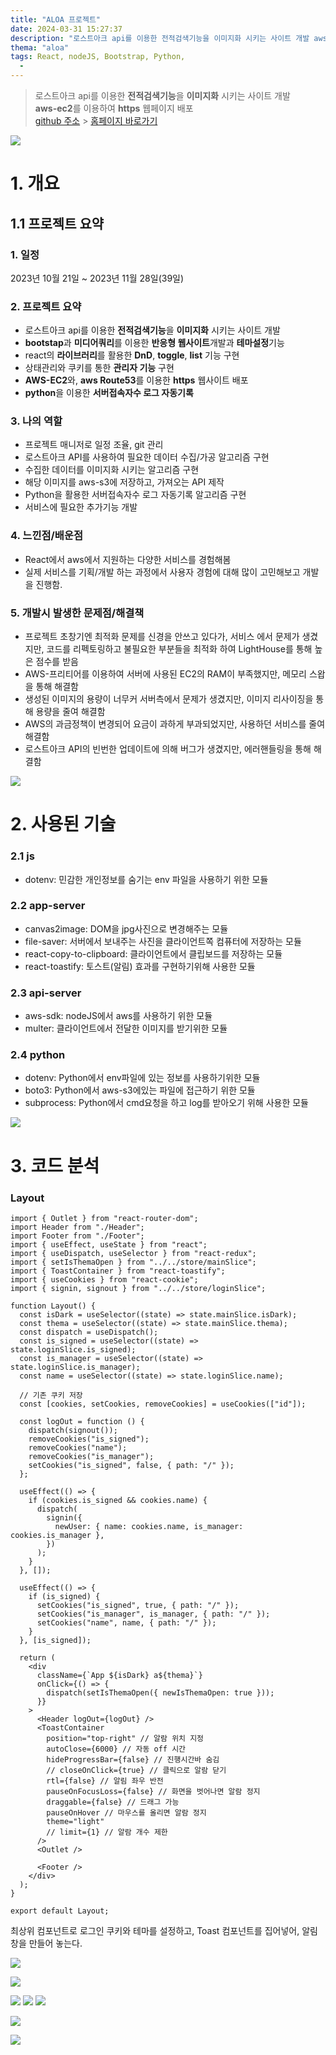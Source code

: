 ```yaml
---
title: "ALOA 프로젝트"
date: 2024-03-31 15:27:37
description: "로스트아크 api를 이용한 전적검색기능을 이미지화 시키는 사이트 개발 aws-ec2를 이용하여 https 웹페이지 배포"
thema: "aloa"
tags: React, nodeJS, Bootstrap, Python,
  -
---
```


> 로스트아크 api를 이용한 **전적검색기능**을 **이미지화** 시키는 사이트 개발  
> **aws-ec2**를 이용하여 **https** 웹페이지 배포  
> [github 주소](https://github.com/jongak/aloa) > [홈페이지 바로가기](https://aloa.kr/)

![](https://velog.velcdn.com/images/nabongsun/post/10a3499f-368c-48ac-9a59-3f0fe6a587c2/image.png)

# 1. 개요

## 1.1 프로젝트 요약

### 1. 일정

2023년 10월 21일 ~ 2023년 11월 28일(39일)

### 2. 프로젝트 요약

- 로스트아크 api를 이용한 **전적검색기능**을 **이미지화** 시키는 사이트 개발
- **bootstap**과 **미디어쿼리**를 이용한 **반응형 웹사이트**개발과 **테마설정**기능
- react의 **라이브러리**를 활용한 **DnD**, **toggle**, **list** 기능 구현
- 상태관리와 쿠키를 통한 **관리자 기능** 구현
- **AWS-EC2**와, **aws Route53**를 이용한 **https** 웹사이트 배포
- **python**을 이용한 **서버접속자수 로그 자동기록**

### 3. 나의 역할

- 프로젝트 매니저로 일정 조율, git 관리
- 로스트아크 API를 사용하여 필요한 데이터 수집/가공 알고리즘 구현
- 수집한 데이터를 이미지화 시키는 알고리즘 구현
- 해당 이미지를 aws-s3에 저장하고, 가져오는 API 제작
- Python을 활용한 서버접속자수 로그 자동기록 알고리즘 구현
- 서비스에 필요한 추가기능 개발

### 4. 느낀점/배운점

- React에서 aws에서 지원하는 다양한 서비스를 경험해봄
- 실제 서비스를 기획/개발 하는 과정에서 사용자 경험에 대해 많이 고민해보고 개발을 진행함.

### 5. 개발시 발생한 문제점/해결책

- 프로젝트 초창기엔 최적화 문제를 신경을 안쓰고 있다가, 서비스 에서 문제가 생겼지만, 코드를 리펙토링하고 불필요한 부분들을 최적화 하여 LightHouse를 통해 높은 점수를 받음
- AWS-프리티어를 이용하여 서버에 사용된 EC2의 RAM이 부족했지만, 메모리 스왑을 통해 해결함
- 생성된 이미지의 용량이 너무커 서버측에서 문제가 생겼지만, 이미지 리사이징을 통해 용량을 줄여 해결함
- AWS의 과금정책이 변경되어 요금이 과하게 부과되었지만, 사용하던 서비스를 줄여 해결함
- 로스트아크 API의 빈번한 업데이트에 의해 버그가 생겼지만, 에러핸들링을 통해 해결함

![](https://velog.velcdn.com/images/nabongsun/post/89139ba6-a54b-4c0f-a86c-aeef352c48c2/image.png)

# 2. 사용된 기술

### 2.1 js

- dotenv: 민감한 개인정보를 숨기는 env 파일을 사용하기 위한 모듈

### 2.2 app-server

- canvas2image: DOM을 jpg사진으로 변경해주는 모듈
- file-saver: 서버에서 보내주는 사진을 클라이언트쪽 컴퓨터에 저장하는 모듈
- react-copy-to-clipboard: 클라이언트에서 클립보드를 저장하는 모듈
- react-toastify: 토스트(알림) 효과를 구현하기위해 사용한 모듈

### 2.3 api-server

- aws-sdk: nodeJS에서 aws를 사용하기 위한 모듈
- multer: 클라이언트에서 전달한 이미지를 받기위한 모듈

### 2.4 python

- dotenv: Python에서 env파일에 있는 정보를 사용하기위한 모듈
- boto3: Python에서 aws-s3에있는 파일에 접근하기 위한 모듈
- subprocess: Python에서 cmd요청을 하고 log를 받아오기 위해 사용한 모듈

![](https://velog.velcdn.com/images/nabongsun/post/304315f9-f30a-449c-a601-b3714dfc5193/image.png)

# 3. 코드 분석

### Layout

```
import { Outlet } from "react-router-dom";
import Header from "./Header";
import Footer from "./Footer";
import { useEffect, useState } from "react";
import { useDispatch, useSelector } from "react-redux";
import { setIsThemaOpen } from "../../store/mainSlice";
import { ToastContainer } from "react-toastify";
import { useCookies } from "react-cookie";
import { signin, signout } from "../../store/loginSlice";

function Layout() {
  const isDark = useSelector((state) => state.mainSlice.isDark);
  const thema = useSelector((state) => state.mainSlice.thema);
  const dispatch = useDispatch();
  const is_signed = useSelector((state) => state.loginSlice.is_signed);
  const is_manager = useSelector((state) => state.loginSlice.is_manager);
  const name = useSelector((state) => state.loginSlice.name);

  // 기존 쿠키 저장
  const [cookies, setCookies, removeCookies] = useCookies(["id"]);

  const logOut = function () {
    dispatch(signout());
    removeCookies("is_signed");
    removeCookies("name");
    removeCookies("is_manager");
    setCookies("is_signed", false, { path: "/" });
  };

  useEffect(() => {
    if (cookies.is_signed && cookies.name) {
      dispatch(
        signin({
          newUser: { name: cookies.name, is_manager: cookies.is_manager },
        })
      );
    }
  }, []);

  useEffect(() => {
    if (is_signed) {
      setCookies("is_signed", true, { path: "/" });
      setCookies("is_manager", is_manager, { path: "/" });
      setCookies("name", name, { path: "/" });
    }
  }, [is_signed]);

  return (
    <div
      className={`App ${isDark} a${thema}`}
      onClick={() => {
        dispatch(setIsThemaOpen({ newIsThemaOpen: true }));
      }}
    >
      <Header logOut={logOut} />
      <ToastContainer
        position="top-right" // 알람 위치 지정
        autoClose={6000} // 자동 off 시간
        hideProgressBar={false} // 진행시간바 숨김
        // closeOnClick={true} // 클릭으로 알람 닫기
        rtl={false} // 알림 좌우 반전
        pauseOnFocusLoss={false} // 화면을 벗어나면 알람 정지
        draggable={false} // 드래그 가능
        pauseOnHover // 마우스를 올리면 알람 정지
        theme="light"
        // limit={1} // 알람 개수 제한
      />
      <Outlet />

      <Footer />
    </div>
  );
}

export default Layout;

```

최상위 컴포넌트로 로그인 쿠키와 테마를 설정하고, Toast 컴포넌트를 집어넣어, 알림창을 만들어 놓는다.

![](https://velog.velcdn.com/images/nabongsun/post/261d8352-2608-45b8-8b98-29a729a2a77a/image.png)

![](https://velog.velcdn.com/images/nabongsun/post/64e7d531-a860-443a-ab02-12860da47888/image.gif)

![](https://velog.velcdn.com/images/nabongsun/post/406ebbd2-fcb8-460f-a138-007c4867ddbb/image.gif)
![](https://velog.velcdn.com/images/nabongsun/post/436a6ce8-638f-4ba7-b208-b02522e1f516/image.gif)
![](https://velog.velcdn.com/images/nabongsun/post/4f7c27b8-55f6-4b98-b783-622a1fcb482e/image.gif)

![](https://velog.velcdn.com/images/nabongsun/post/4e284a04-e5b7-410b-866e-e23216d445af/image.gif)

![](https://velog.velcdn.com/images/nabongsun/post/2ad2c101-4e26-49e7-854a-b7c336c6c465/image.png)
